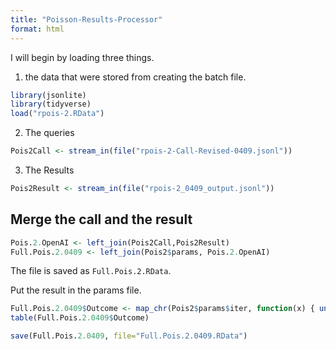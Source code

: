 ```yaml
---
title: "Poisson-Results-Processor"
format: html
---
```


I will begin by loading three things.  

1. the data that were stored from creating the batch file.

```r
library(jsonlite)
library(tidyverse)
load("rpois-2.RData")
```

2. The queries

```r
Pois2Call <- stream_in(file("rpois-2-Call-Revised-0409.jsonl"))
```

3. The Results

```r
Pois2Result <- stream_in(file("rpois-2_0409_output.jsonl"))
```

## Merge the call and the result

```r
Pois.2.OpenAI <- left_join(Pois2Call,Pois2Result)
Full.Pois.2.0409 <- left_join(Pois2$params, Pois.2.OpenAI)
```

The file is saved as `Full.Pois.2.RData`.

Put the result in the params file.

```r
Full.Pois.2.0409$Outcome <- map_chr(Pois2$params$iter, function(x) { unlist(Pois2Result$response$body$choices[[x]][[2]][2]) })
table(Full.Pois.2.0409$Outcome)
```

```r
save(Full.Pois.2.0409, file="Full.Pois.2.0409.RData")
```

